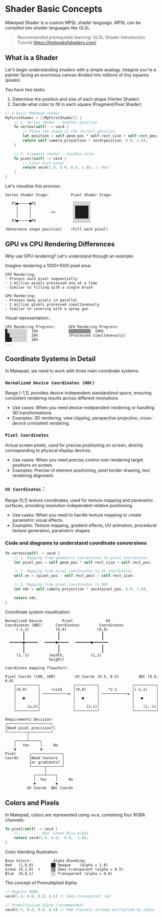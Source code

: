 # Shader Basic Concepts

Makepad Shader is a custom MPSL shader language. MPSL can be compiled into shader languages like GLSL.

> Recommended prerequisite learning: GLSL Shader Introduction Tutorial https://thebookofshaders.com/

## What is a Shader

Let's begin understanding shaders with a simple analogy. Imagine you're a painter facing an enormous canvas divided into millions of tiny squares (pixels).

You have two tasks:

1. Determine the position and size of each shape (Vertex Shader)
2. Decide what color to fill in each square (Fragment/Pixel Shader)

```rust
// A basic Makepad shader
MyFirstShader = {{MyFirstShader}} {
    // 1. Vertex shader - handles position
    fn vertex(self) -> vec4 {
        // Place the shape in the correct position
        let position = self.geom_pos * self.rect_size + self.rect_pos;
        return self.camera_projection * vec4(position, 0.0, 1.0);
    }

    // 2. Fragment shader - handles color
    fn pixel(self) -> vec4 {
        // Color each pixel
        return vec4(1.0, 0.0, 0.0, 1.0); // Red
    }
}
```

Let's visualize this process:

```plaintext
Vertex Shader Stage:          Pixel Shader Stage:

   P1●─────●P2                 ░░░░░░░░
     │     │                   ░██████░
     │     │         =>        ░██████░
     │     │                   ░██████░
   P3●─────●P4                 ░░░░░░░░

(Determine shape position)    (Fill each pixel)
```

## GPU vs CPU Rendering Differences

Why use GPU rendering? Let's understand through an example:

Imagine rendering a 1000×1000 pixel area:

```plaintext
CPU Rendering:
- Process each pixel sequentially
- 1 million pixels processed one at a time
- Similar to filling with a single brush

GPU Rendering:
- Process many pixels in parallel
- 1 million pixels processed simultaneously
- Similar to covering with a spray gun
```
Visual representation::

```plaintext
CPU Rendering Progress:      GPU Rendering Progress:
█░░░░░░░░░  10%              ▒▒▒▒▒▒▒▒▒▒  100%
██░░░░░░░░  20%              (Processed simultaneously)
███░░░░░░░  30%
...
```

## Coordinate Systems in Detail

In Makepad, we need to work with three main coordinate systems:

### `Normalized Device Coordinates (NDC)`

Range [-1,1], provides device-independent standardized space, ensuring consistent rendering results across different resolutions.

- Use cases: When you need device-independent rendering or handling 3D transformations.
- Examples: 3D rendering, view clipping, perspective projection, cross-device consistent rendering.

### `Pixel Coordinates`

 Actual screen pixels, used for precise positioning on screen, directly corresponding to physical display devices.

- Use cases: When you need precise control over rendering target positions on screen.
- Examples: Precise UI element positioning, pixel border drawing, text rendering alignment.

### `UV Coordinates`：

Range [0,1] texture coordinates, used for texture mapping and parametric surfaces, providing resolution-independent relative positioning.

- Use cases: When you need to handle texture mapping or create parametric visual effects.
- Examples: Texture mapping, gradient effects, UV animation, procedural texture generation, parametric shapes.

### Code and diagrams to understand coordinate conversions

```rust
fn vertex(self) -> vec4 {
    // 1. Mapping from geometric coordinates to pixel coordinates
    let pixel_pos = self.geom_pos * self.rect_size + self.rect_pos;

    // 2. Mapping from pixel coordinates to UV coordinates
    self.uv = (pixel_pos - self.rect_pos) / self.rect_size;

    // 3. Mapping from pixel coordinates to NDC
    let ndc = self.camera_projection * vec4(pixel_pos, 0.0, 1.0);

    return ndc;
}
```
Coordinate system visualization:

```plaintext
Normalized Device         Pixel               UV
Coordinates (NDC)      Coordinates         Coordinates
     (-1,1)            (0,0)              (0,0)
        ┃               ┃                   ┃
        ┃               ┃                   ┃
  ━━━━━━●━━━━━━   ━━━━━●━━━━━   ━━━━━━━●━━━━━━━
        ┃               ┃                   ┃
        ┃               ┃                   ┃
     (1,-1)         (width,            (1,1)
                    height)

Coordinate mapping flowchart:

Pixel Coords (100, 100)         UV Coords (0.5, 0.5)         NDC (0.0, 0.0)
    ┌──────────┐               ┌──────────┐               ┌──────────┐
    │(0,0)     │     ÷size     │(0,0)     │    *2-1       │(-1,1)    │
    │          │ ────────────► │          │ ────────────► │          │
    │   ●      │               │   ●      │               │   ●      │
    │          │               │          │               │          │
    │     (w,h)│               │     (1,1)│               │    (1,-1)│
    └──────────┘               └──────────┘               └──────────┘

Requirements Decision:
┌────────────────────┐
│Need pixel precision?│
└─────────┬──────────┘
          │
    ┌─────┴─────┐
    │   Yes     │     No
    ▼           ▼
Pixel      ┌──────────────┐
Coords     │Need texture  │
           │or gradients? │
           └──────┬───────┘
                  │
             ┌────┴────┐
             │  Yes    │     No
             ▼         ▼
          UV Coords  NDC Coords
```
## Colors and Pixels

In Makepad, colors are represented using `vec4`, containing four RGBA channels:

```rust
fn pixel(self) -> vec4 {
    //---------- Red  Green Blue Alpha
    return vec4(1.0, 0.0,  0.0,  1.0);
}
```
Color blending illustration:

```plaintext
Base Colors:          Alpha Blending:
Red   (1,0,0)        ██ Opaque    (alpha = 1.0)
Green (0,1,0)  +     ▒▒ Semi-transparent (alpha = 0.5)
Blue  (0,0,1)        ░░ Transparent (alpha = 0.0)
```

The concept of Premultiplied Alpha:

```rust
// Regular RGBA
vec4(1.0, 0.0, 0.0, 0.5) // Semi-transparent red

// Premultiplied Alpha (recommended)
vec4(0.5, 0.0, 0.0, 0.5) // RGB channels already multiplied by alpha
```
